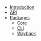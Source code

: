 - [Introduction](/docs/)
- [API](/docs/api/)
- [Packages](/docs/pkg/)
  - [Core](/docs/pkg/core/)
  - [CLI](/docs/pkg/cli/)
  - [Wayback](/docs/pkg/wayback/)
